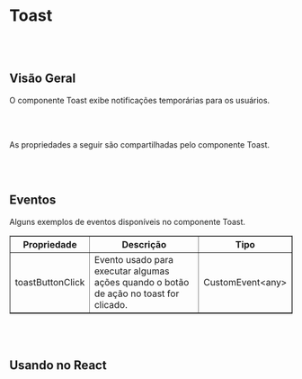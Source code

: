 
# Toast

<br></br>

## Visão Geral

O componente Toast exibe notificações temporárias para os usuários.

<Canvas of={ToastStories.Properties}></Canvas>

<Meta isTemplate />

<br></br>

As propriedades a seguir são compartilhadas pelo componente Toast.

<Controls />

<br></br>

## Eventos

Alguns exemplos de eventos disponíveis no componente Toast.
<table border="1">
  <thead>
    <tr>
      <th>Propriedade</th>
      <th>Descrição</th>
      <th>Tipo</th>
    </tr>
  </thead>
  <tbody>
    <tr>
      <td>toastButtonClick</td>
      <td>Evento usado para executar algumas ações quando o botão de ação no toast for clicado.</td>
      <td>CustomEvent&lt;any&gt;</td>
    </tr>
  </tbody>
</table>


<Source of={ToastStories.Events} />

<br></br>

## Usando no React

<Source of={ToastStories.FrameworkReact} />
